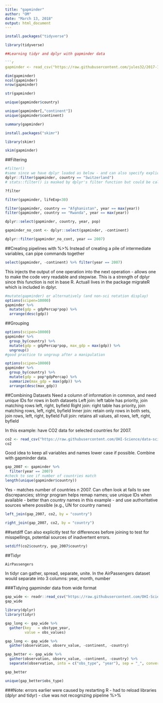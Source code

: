 ```yaml
---
title: "gapminder"
author: "OM"
date: "March 13, 2018"
output: html_document
---
```


```r
install.packages("tidyverse")
```

```r
library(tidyverse)

##Learning tidyr and dplyr with gapminder data

```r
gapminder <- read_csv("https://raw.githubusercontent.com/jules32/2017-11-30-MBARI/gh-pages/data/gapminder.csv")
```


```r
dim(gapminder)
ncol(gapminder)
nrow(gapminder)
```

```r
str(gapminder)
```


```r
unique(gapminder$country)
```

```r
unique(gapminder[,"continent"])
unique(gapminder$continent)
```

```r
summary(gapminder)
```

```r
install.packages("skimr")
```
```r
library(skimr)
```
```r
skim(gapminder)
```

##Filtering

```r
#filter()
#same since we have dplyr loaded as below - and can also specify explicitly -
dplyr::filter(gapminder, country == "Switzerland")
# stats::filter() is masked by dplyr's filter function but could be called
```
```r
?filter
```
```r
filter(gapminder, lifeExp<30)
```


```r
filter(gapminder, country == "Afghanistan", year == max(year))
filter(gapminder, country == "Rwanda", year == max(year))
```
```r
dplyr::select(gapminder, country, year, pop)
```

```r
gapminder_no_cont <- dplyr::select(gapminder, -continent)
```
```r
dplyr::filter(gapminder_no_cont, year == 2007)
```
##Creating pipelines with %>%
Instead of creating a pile of intermediate variables, can pipe commands together 

```r
select(gapminder, -continent) %>% filter(year == 2007)
```
This injects the output of one operation into the next operation - allows one to make the code very readable and stepwise. This is a strength of dplyr since this function is not in base R. Actuall lives in the package migrateR which is included in dplyr.

```r
#mutate(gapminder) or alternatively (and non-sci notation display)
options(scipen=10000)
gapminder %>%
  mutate(gdp = gdpPercap*pop) %>%
  arrange(desc(gdp))


```
##Grouping

```r
options(scipen=10000)
gapminder %>%
  group_by(country) %>%
  mutate(gdp = gdpPercap*pop, max_gdp = max(gdp)) %>%
  ungroup()
#good practice to ungroup after a manipulation
```
```r
options(scipen=10000)
gapminder %>%
  group_by(country) %>%
  mutate(gdp = pop*gdpPercap) %>%
  summarize(max_gdp = max(gdp)) %>%
  arrange(desc(max_gdp))
```
##Combining Datasets
Need a column of information in common, and need unique IDs for rows in both datasets
Left join: left table has priority, join matching rows left, right, byfield
Right join: right table has priority, join matching rows, left, right, byfield
Inner join: retain only rows in both sets, join rows, left, right, byfield
Full join: retains all values, all rows, left, right, byfield

In this example: have CO2 data for selected countries for 2007.

```r
co2 <- read_csv("https://raw.githubusercontent.com/OHI-Science/data-science-training/master/data/co2.csv")
co2
```
Good idea to keep all variables and names lower case if possible.
Combine with gapminder data.

```r
gap_2007 <- gapminder %>%
  filter(year == 2007)
#check to see if number of countries match
length(unique(gapminder$country))
```
Yes - matches number of countries n 2007. 
Can often look at fails to see discrepancies; stringr program helps remap names; use unique IDs when available - better than country names in this example - and use authoritative sources where possible (e.g., UN for country names)

```r
left_join(gap_2007, co2, by = "country")
```
```r
right_join(gap_2007, co2, by = "country")
```
##setdiff
Can also explicitly test for differences before joining to test for misspellings, potential sources of inadvertent errors.

```r
setdiff(co2$country, gap_2007$country)
```








##Tidyr
```r
AirPassengers
```

In tidyr can gather, spread, separate, unite.
In the AirPassengers dataset would separate into 3 columns: year, month, number

###Tidying gapminder data from wide format

```r
gap_wide <- readr::read_csv("https://raw.githubusercontent.com/OHI-Science/data-science-training/master/data/gapminder_wide.csv")
gap_wide

```


```r
library(dplyr)
library(tidyr)

gap_long <- gap_wide %>%
  gather(key   = obstype_year,
         value = obs_values)
```

```r
gap_long <- gap_wide %>%
  gather(observation, observ_value, -continent, -country)

```

```r
gap_better <- gap_wide %>%
  gather(observation, observ_value, -continent, -country) %>%
  separate(observation, into = c("obs_type", "year"), sep = "_", convert = TRUE)

gap_better

```

```r
unique(gap_better$obs_type)

```

###Note: errors earlier were caused by restarting R - had to reload libraries (dplyr and tidyr) - clue was not recognizing pipeline %>%

